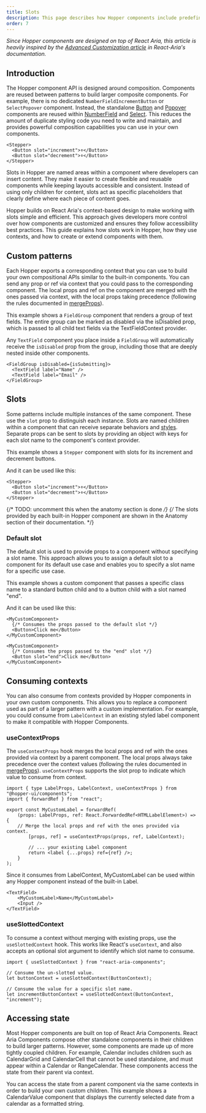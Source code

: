 ```yaml
---
title: Slots
description: This page describes how Hopper components include predefined layouts that you can insert elements into via slots. Slots are named areas in a component that receive children and provide style and layout for them.
order: 7
---
```


_Since Hopper components are designed on top of React Aria, this article is heavily inspired by the [Advanced Customization article](https://react-spectrum.adobe.com/react-aria/advanced.html#slots) in React-Aria's documentation._

## Introduction

The Hopper component API is designed around composition. Components are reused between patterns to build larger composite components. For example, there is no dedicated `NumberFieldIncrementButton` or `SelectPopover` component. Instead, the standalone [Button](../buttons/Button) and [Popover](../overlays/Popover) components are reused within [NumberField](../forms/NumberField) and [Select](../pickers/Select). This reduces the amount of duplicate styling code you need to write and maintain, and provides powerful composition capabilities you can use in your own components.

```tsx
<Stepper>
  <Button slot="increment">⬆</Button>
  <Button slot="decrement">⬇</Button>
</Stepper>
```

Slots in Hopper are named areas within a component where developers can insert content. They make it easier to create flexible and reusable components while keeping layouts accessible and consistent. Instead of using only children for content, slots act as specific placeholders that clearly define where each piece of content goes.

Hopper builds on React Aria's context-based design to make working with slots simple and efficient. This approach gives developers more control over how components are customized and ensures they follow accessibility best practices. This guide explains how slots work in Hopper, how they use contexts, and how to create or extend components with them.

## Custom patterns

Each Hopper exports a corresponding context that you can use to build your own compositional APIs similar to the built-in components. You can send any prop or ref via context that you could pass to the corresponding component. The local props and ref on the component are merged with the ones passed via context, with the local props taking precedence (following the rules documented in [mergeProps](https://react-spectrum.adobe.com/react-aria/mergeProps.html)).

This example shows a `FieldGroup` component that renders a group of text fields. The entire group can be marked as disabled via the isDisabled prop, which is passed to all child text fields via the TextFieldContext provider.

<CodeOnlyExample src="HopperProvider/docs/slots/custom-patterns" isOpen />

Any `TextField` component you place inside a `FieldGroup` will automatically receive the `isDisabled` prop from the group, including those that are deeply nested inside other components.

```tsx
<FieldGroup isDisabled={isSubmitting}>
  <TextField label="Name" />
  <TextField label="Email" />
</FieldGroup>
```

## Slots

Some patterns include multiple instances of the same component. These use the `slot` prop to distinguish each instance. Slots are named children within a component that can receive separate behaviors and [styles](./styling.mdx). Separate props can be sent to slots by providing an object with keys for each slot name to the component's context provider.

This example shows a `Stepper` component with slots for its increment and decrement buttons.


<CodeOnlyExample src="HopperProvider/docs/slots/slots" isOpen />

And it can be used like this:

```tsx
<Stepper>
  <Button slot="increment">⬆</Button>
  <Button slot="decrement">⬇</Button>
</Stepper>
```

{/* TODO: uncomment this when the anatomy section is done */}
{/* The slots provided by each built-in Hopper component are shown in the Anatomy section of their documentation. */}

### Default slot

The default slot is used to provide props to a component without specifying a slot name. This approach allows you to assign a default slot to a component for its default use case and enables you to specify a slot name for a specific use case.

This example shows a custom component that passes a specific class name to a standard button child and to a button child with a slot named "end".

<CodeOnlyExample src="HopperProvider/docs/slots/default-slot" isOpen />

And it can be used like this:

```tsx
<MyCustomComponent>
  {/* Consumes the props passed to the default slot */}
  <Button>Click me</Button>
</MyCustomComponent>

<MyCustomComponent>
  {/* Consumes the props passed to the "end" slot */}
  <Button slot="end">Click me</Button>
</MyCustomComponent>
```

## Consuming contexts

You can also consume from contexts provided by Hopper components in your own custom components. This allows you to replace a component used as part of a larger pattern with a custom implementation. For example, you could consume from `LabelContext` in an existing styled label component to make it compatible with Hopper Components.

### useContextProps

The `useContextProps` hook merges the local props and ref with the ones provided via context by a parent component. The local props always take precedence over the context values (following the rules documented in [mergeProps](https://react-spectrum.adobe.com/react-aria/mergeProps.html)). `useContextProps` supports the slot prop to indicate which value to consume from context.

```tsx
import { type LabelProps, LabelContext, useContextProps } from "@hopper-ui/components";
import { forwardRef } from "react";

export const MyCustomLabel = forwardRef(
    (props: LabelProps, ref: React.ForwardedRef<HTMLLabelElement>) => {
    // Merge the local props and ref with the ones provided via context.
        [props, ref] = useContextProps(props, ref, LabelContext);

        // ... your existing Label component
        return <label {...props} ref={ref} />;
    }
);
```

Since it consumes from LabelContext, MyCustomLabel can be used within any Hopper component instead of the built-in Label.

```tsx
<TextField>
    <MyCustomLabel>Name</MyCustomLabel>
    <Input />
</TextField>
```

### useSlottedContext

To consume a context without merging with existing props, use the `useSlottedContext` hook. This works like React's `useContext`, and also accepts an optional slot argument to identify which slot name to consume.

```tsx
import { useSlottedContext } from "react-aria-components";

// Consume the un-slotted value.
let buttonContext = useSlottedContext(ButtonContext);

// Consume the value for a specific slot name.
let incrementButtonContext = useSlottedContext(ButtonContext, "increment");
```

## Accessing state

Most Hopper components are built on top of React Aria Components. React Aria Components compose other standalone components in their children to build larger patterns. However, some components are made up of more tightly coupled children. For example, Calendar includes children such as CalendarGrid and CalendarCell that cannot be used standalone, and must appear within a Calendar or RangeCalendar. These components access the state from their parent via context.

You can access the state from a parent component via the same contexts in order to build your own custom children. This example shows a CalendarValue component that displays the currently selected date from a calendar as a formatted string.

